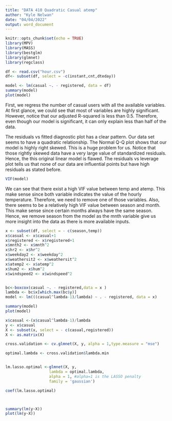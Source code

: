 ---
title: "DATA 410 Quadratic Casual atemp"
author: "Kyle Nelwan"
date: "04/04/2022"
output: word_document
---

```{r setup, include=FALSE}
knitr::opts_chunk$set(echo = TRUE)
library(MPV)
library(MASS)
library(bestglm)
library(glmnet)
library(regclass)
```

```{r initialize}
df <- read.csv("hour.csv")
df<- subset(df, select = -c(instant,cnt,dteday))

```

```{r model 1 casual initial assessment}
model <- lm(casual ~. - registered, data = df)
summary(model)
plot(model)
```
First, we regress the number of casual users with all the available variables. At first glance, we could see that most of variables are highly significant. However, notice that our adjusted R-squared is less than 0.5. Therefore, even though our model is significant, it can only explain less than half of the data.

The residuals vs fitted diagnostic plot has a clear pattern. Our data set seems to have a quadratic relationship.
The Normal Q-Q plot shows that our model is highly right skewed. This is a huge problem for us. Notice that those rightly skewed data have a very large value of standardized residuals. Hence, the this original linear model is flawed.
The residuals vs leverage plot tells us that none of our data are influential points but have high residuals as stated before.


```{r model 1 casual VIF}
VIF(model)
```
We can see that there exist a high VIF value between temp and atemp. This make sense since both variable indicates the value of the hourly temperature. Therefore, we need to remove one of those variables.
Also, there seems to be a relatively high VIF value between season and month. This make sense since certain months always have the same season. Hence, we remove season from the model as the mnth variable give us more insight into the data as there is more available inputs. 

```{r model 2 atemp casual boxcox}
x <- subset(df, select = - c(season,temp))
x$casual <- x$casual+1
x$registered <- x$registered+1
x$mnth2 <- x$mnth^2
x$hr2 <- x$hr^2
x$weekday2 <- x$weekday^2
x$weathersit2 <- x$weathersit^2
x$atemp2 <- x$atemp^2
x$hum2 <- x$hum^2
x$windspeed2 <- x$windspeed^2


bc<-boxcox(casual ~. - registered,data = x )
lambda <- bc$x[which.max(bc$y)]
model <- lm(((casual^lambda-1)/lambda) ~ . - registered, data = x)

summary(model)
plot(model)
```

```{r model 3 casual atemp LASSO}
x$casual <-(x$casual^lambda-1)/lambda
y <- x$casual
X <- subset(x, select = - c(casual,registered))
X <- as.matrix(X)

cross.validation <- cv.glmnet(X, y, alpha = 1,type.measure = "mse") 

optimal.lambda <- cross.validation$lambda.min


lm.lasso.optimal <-glmnet(X, y, 
                   lambda = optimal.lambda,
                   alpha = 1, #alpha=1 is the LASSO penalty
                   family = 'gaussian')

coef(lm.lasso.optimal)



summary(lm(y~X))
plot(lm(y~X))
```